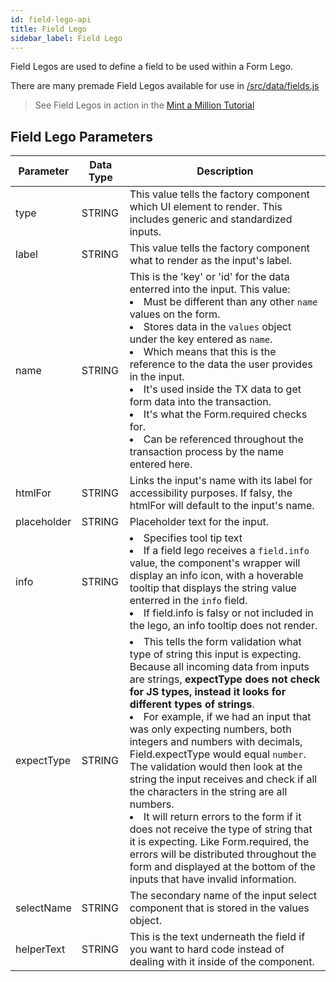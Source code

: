 ```yaml
---
id: field-lego-api
title: Field Lego
sidebar_label: Field Lego
---
```


Field Legos are used to define a field to be used within a Form Lego. 

There are many premade Field Legos available for use in [/src/data/fields.js](https://github.com/HausDAO/daohaus-app/blob/develop/src/data/fields.js)

> See Field Legos in action in the [Mint a Million Tutorial](/docs/devs/build-a-boost)

## Field Lego Parameters
| Parameter   | Data Type | Description                                                                                                                                                                                                                                                                                                                                                                                                                                                                                                                                                                                                                                                                                                                                                                             |
| ----------- | --------- | --------------------------------------------------------------------------------------------------------------------------------------------------------------------------------------------------------------------------------------------------------------------------------------------------------------------------------------------------------------------------------------------------------------------------------------------------------------------------------------------------------------------------------------------------------------------------------------------------------------------------------------------------------------------------------------------------------------------------------------------------------------------------------------- |
| type        | STRING    | This value tells the factory component which UI element to render. This includes generic and standardized inputs.                                                                                                                                                                                                                                                                                                                                                                                                                                                                                                                                                                                                                                                                               |
| label       | STRING    | This value tells the factory component what to render as the input's label.                                                                                                                                                                                                                                                                                                                                                                                                                                                                                                                                                                                                                                                                                                             |
| name        |   STRING        | This is the 'key' or 'id' for the data enterred into the input. This value:<li>Must be different than any other `name` values on the form.</li><li>Stores data in the `values` object under the key entered as `name`.</li><li>Which means that this is the reference to the data the user provides in the input.</li><li>It's used inside the TX data to get form data into the transaction.</li><li>It's what the Form.required checks for.</li><li>Can be referenced throughout the transaction process by the name entered here. </li>|
| htmlFor     |   STRING        | Links the input's name with its label for accessibility purposes. If falsy, the htmlFor will default to the input's name.                                                                                                                                                                                                                                                                                                                                                                                                                                                                                                                                                                                                                                                               |
| placeholder |   STRING        | Placeholder text for the input.                                                                                                                                                                                                                                                                                                                                                                                                                                                                                                                                                                                                                                                                                                                                                         |
| info        |   STRING        | <li>Specifies tool tip text</li><li>If a field lego receives a `field.info` value, the component's wrapper will display an info icon, with a hoverable tooltip that displays the string value enterred in the `info` field.</li><li>If field.info is falsy or not included in the lego, an info tooltip does not render.   </li>                                                                                                                                                                                                                                                                                                                                                                                                                                                                                        |
| expectType  |   STRING        | <li>This tells the form validation what type of string this input is expecting. Because all incoming data from inputs are strings, **expectType does not check for JS types, instead it looks for different types of strings**.</li><li>For example, if we had an input that was only expecting numbers, both integers and numbers with decimals, Field.expectType would equal `number`. The validation would then look at the string the input receives and check if all the characters in the string are all numbers.</li><li>It will return errors to the form if it does not receive the type of string that it is expecting. Like Form.required, the errors will be distributed throughout the form and displayed at the bottom of the inputs that have invalid information. </li> |
| selectName  |   STRING        | The secondary name of the input select component that is stored in the values object.                                                                                                                                                                                                                                                                                                                                                                                                                                                                                                                                                                                                                                                                                                   |
|  helperText           | STRING          | This is the text underneath the field if you want to hard code instead of dealing with it inside of the component.    |